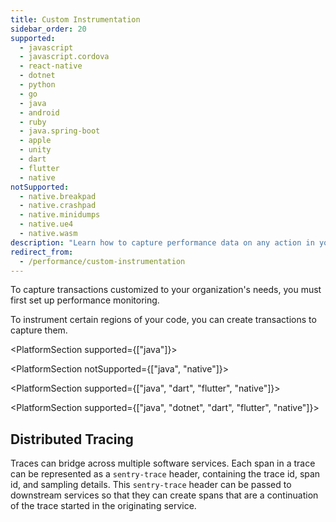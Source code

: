 ```yaml
---
title: Custom Instrumentation
sidebar_order: 20
supported:
  - javascript
  - javascript.cordova
  - react-native
  - dotnet
  - python
  - go
  - java
  - android
  - ruby
  - java.spring-boot
  - apple
  - unity
  - dart
  - flutter
  - native
notSupported:
  - native.breakpad
  - native.crashpad
  - native.minidumps
  - native.ue4
  - native.wasm
description: "Learn how to capture performance data on any action in your app."
redirect_from:
  - /performance/custom-instrumentation
---
```


<Note>

To capture transactions customized to your organization's needs, you must first <PlatformLink to="/performance/">set up performance monitoring.</PlatformLink>

</Note>

To instrument certain regions of your code, you can create transactions to capture them.

<PlatformContent includePath="performance/enable-manual-instrumentation" />

<PlatformContent includePath="performance/add-spans-example" />

<PlatformSection supported={["java"]}>

<PlatformContent includePath="performance/create-transaction-bound-to-scope" />

</PlatformSection>

<PlatformSection notSupported={["java", "native"]}>

<PlatformContent includePath="performance/retrieve-transaction" />

</PlatformSection>

<PlatformSection supported={["java", "dart", "flutter", "native"]}>

<PlatformContent includePath="performance/connect-errors-spans" />

</PlatformSection>

<PlatformSection supported={["java", "dotnet", "dart", "flutter", "native"]}>

## Distributed Tracing

Traces can bridge across multiple software services. Each span in a trace can be represented as a `sentry-trace` header, containing the trace id, span id, and sampling details. This `sentry-trace` header can be passed to downstream services so that they can create spans that are a continuation of the trace started in the originating service.

<PlatformContent includePath="performance/distributed-tracing" />

</PlatformSection>
